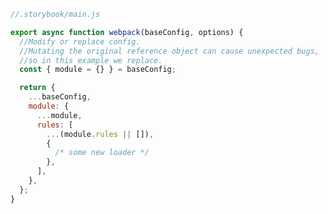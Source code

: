 ```js
//.storybook/main.js

export async function webpack(baseConfig, options) {
  //Modify or replace config. 
  //Mutating the original reference object can cause unexpected bugs,
  //so in this example we replace.
  const { module = {} } = baseConfig;

  return {
    ...baseConfig,
    module: {
      ...module,
      rules: [
        ...(module.rules || []),
        {
          /* some new loader */
        },
      ],
    },
  };
}
```